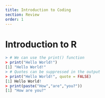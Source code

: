 ```yaml
---
title: Introduction to Coding
section: Review
order: 1
---
```



# Introduction to R 
```r
> # We can use the print() function
> print("Hello World!")
[1] "Hello World!"
> # Quotes can be suppressed in the output
> print("Hello World!", quote = FALSE)
[1] Hello World!
> print(paste("How","are","you?"))
[1] "How are you?"
```

